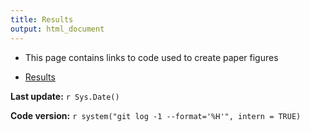 ```yaml
---
title: Results
output: html_document
---
```

* This page contains links to code used to create paper figures

* [Results](All.cells.analyses.links.html)

**Last update:** `r Sys.Date()`

**Code version:** `r system("git log -1 --format='%H'", intern = TRUE)`
